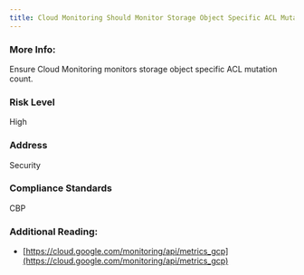 ```yaml
---
title: Cloud Monitoring Should Monitor Storage Object Specific ACL Mutation Count
---
```


### More Info:

Ensure Cloud Monitoring monitors storage object specific ACL mutation count.

### Risk Level

High

### Address

Security

### Compliance Standards

CBP

### Additional Reading:

- [https://cloud.google.com/monitoring/api/metrics_gcp](https://cloud.google.com/monitoring/api/metrics_gcp)
